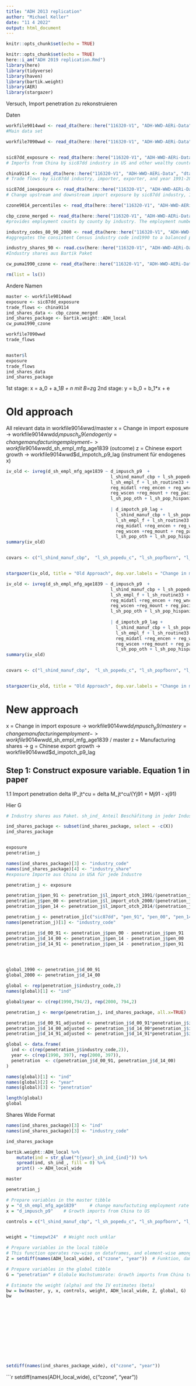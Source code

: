 ```yaml
---
title: "ADH 2013 replication"
author: "Michael Keller"
date: "11 4 2022"
output: html_document
---
```


```r
knitr::opts_chunk$set(echo = TRUE)
```


```r
knitr::opts_chunk$set(echo = TRUE)
here::i_am("ADH 2019 replication.Rmd")
library(here)
library(tidyverse)
library(haven)
library(bartik.weight)
library(AER)
library(stargazer)
```



Versuch, Import penetration zu rekonstruieren

Daten


```r
workfile9014wwd <- read_dta(here::here("116320-V1", "ADH-WWD-AERi-Data", "dta", "workfile9014wwd.dta"))
#Main data set

workfile7090wwd <- read_dta(here::here("116320-V1", "ADH-WWD-AERi-Data", "dta", "workfile7090wwd.dta"))


sic87dd_exposure <- read_dta(here::here("116320-V1", "ADH-WWD-AERi-Data", "dta", "sic87dd_exposure_9114.dta"))
# Imports from China by sic87dd industry in US and other wealthy countries, 1991-2014.

china9114 <- read_dta(here::here("116320-V1", "ADH-WWD-AERi-Data", "dta", "china9114.dta"))
# Trade flows by sic87dd industry, importer, exporter, and year 1991-2014.

sic87dd_ioexposure <- read_dta(here::here("116320-V1", "ADH-WWD-AERi-Data", "dta", "sic87dd_ioexposure.dta"))
# Change upstream and downstream import exposure by sic87dd industry, 1991-2011 and subperiods.

czone9014_percentiles <- read_dta(here::here("116320-V1", "ADH-WWD-AERi-Data", "dta", "czone9014_percentiles.dta"))

cbp_czone_merged <- read_dta(here::here("116320-V1", "ADH-WWD-AERi-Data", "dta", "cbp_czone_merged.dta"))
#provides employment counts by county by industry. The employment numbers are often reported only in brackets.

industry_codes_80_90_2000 <- read_dta(here::here("116320-V1", "ADH-WWD-AERi-Data", "dta", "cw_ind1990_ind1990ddx.dta"))
#aggregates the consistent Census industry code ind1990 to a balanced panel of industries for the 1980, 1990 and 2000 Census and the 2006-2008 ACS

industry_shares_90 <- read.csv(here::here("116320-V1", "ADH-WWD-AERi-Data", "dta", "ADH_local.csv"))
#Industry shares aus Bartik Paket

cw_puma1990_czone <- read_dta(here::here("116320-V1", "ADH-WWD-AERi-Data", "dta", "cw_puma1990_czone.dta"))


```


```r
rm(list = ls())
```


Andere Namen
```r
master <- workfile9014wwd
exposure <- sic87dd_exposure
trade_flows <- china9114
ind_shares_data <- cbp_czone_merged
ind_shares_package <- bartik.weight::ADH_local
cw_puma1990_czone

workfile7090wwd
trade_flows


master$l
exposure
trade_flows
ind_shares_data
ind_shares_package
```















1st stage: x = a_0 + a_1*B + n  mit B=z*g
2nd stage: y = b_0 + b_1*x + e


# Old approach

All relevant data in workfile9014wwd/master
x = Change in import exposure -> workfile9014wwd$d_impusch_p9 (endogen)
y = change manufacturing employment -> workfile9014wwd$d_sh_empl_mfg_age1839 (outcome)
z = Chinese export growth -> workfile9014wwd$d_impotch_p9_lag (instrument für endogenes x)


```r

iv_old <- ivreg(d_sh_empl_mfg_age1839 ~ d_impusch_p9  +
                                        l_shind_manuf_cbp + l_sh_popedu_c +l_sh_popfborn + 
                                        l_sh_empl_f + l_sh_routine33 + l_task_outsource + t2 +
                                        reg_midatl +reg_encen + reg_wncen + reg_satl + reg_escen + 
                                        reg_wscen +reg_mount + reg_pacif + l_sh_pop_black + l_sh_pop_asian +  
                                        l_sh_pop_oth + l_sh_pop_hispanic  
                                        
                                        | d_impotch_p9_lag +
                                          l_shind_manuf_cbp + l_sh_popedu_c +l_sh_popfborn + 
                                          l_sh_empl_f + l_sh_routine33 + l_task_outsource + t2 +
                                          reg_midatl +reg_encen + reg_wncen + reg_satl + reg_escen + 
                                          reg_wscen +reg_mount + reg_pacif + l_sh_pop_black + l_sh_pop_asian +  
                                          l_sh_pop_oth + l_sh_pop_hispanic,      weights = timepwt24 ,  data = workfile9014wwd)
summary(iv_old)


covars <- c("l_shind_manuf_cbp",  "l_sh_popedu_c", "l_sh_popfborn", "l_sh_empl_f", "l_sh_routine33", "l_task_outsource", "t2", "reg_midatl", "reg_encen", "reg_wncen", "reg_satl", "reg_escen", "reg_wscen", "reg_mount", "reg_pacif", "l_sh_pop_black", "l_sh_pop_asian", "l_sh_pop_oth", "l_sh_pop_hispanic")


stargazer(iv_old, title = "Old Approach", dep.var.labels = "Change in manufacturing employment", covariate.labels = c("Exposure to growing imports"), keep = c("d_impusch_p9", "Constant"), style = "default", type = "text")
```


```r

iv_old <- ivreg(d_sh_empl_mfg_age1839 ~ d_impusch_p9  +
                                        l_shind_manuf_cbp + l_sh_popedu_c +l_sh_popfborn + 
                                        l_sh_empl_f + l_sh_routine33 + l_task_outsource + t2 +
                                        reg_midatl +reg_encen + reg_wncen + reg_satl + reg_escen + 
                                        reg_wscen +reg_mount + reg_pacif + l_sh_pop_black + l_sh_pop_asian +  
                                        l_sh_pop_oth + l_sh_pop_hispanic  
                                        
                                        | d_impotch_p9_lag +
                                          l_shind_manuf_cbp + l_sh_popedu_c +l_sh_popfborn + 
                                          l_sh_empl_f + l_sh_routine33 + l_task_outsource + t2 +
                                          reg_midatl +reg_encen + reg_wncen + reg_satl + reg_escen + 
                                          reg_wscen +reg_mount + reg_pacif + l_sh_pop_black + l_sh_pop_asian +  
                                          l_sh_pop_oth + l_sh_pop_hispanic,      weights = timepwt24 ,  data = master)
summary(iv_old)


covars <- c("l_shind_manuf_cbp",  "l_sh_popedu_c", "l_sh_popfborn", "l_sh_empl_f", "l_sh_routine33", "l_task_outsource", "t2", "reg_midatl", "reg_encen", "reg_wncen", "reg_satl", "reg_escen", "reg_wscen", "reg_mount", "reg_pacif", "l_sh_pop_black", "l_sh_pop_asian", "l_sh_pop_oth", "l_sh_pop_hispanic")


stargazer(iv_old, title = "Old Approach", dep.var.labels = "Change in manufacturing employment", covariate.labels = c("Exposure to growing imports"), keep = c("d_impusch_p9", "Constant"), style = "default", type = "text")
```












# New approach
x = Change in import exposure -> workfile9014wwd$d_impusch_p9 /master
y = change manufacturing employment -> workfile9014wwd$d_sh_empl_mfg_age1839 / master 
z = Manufacturing shares -> 
g = Chinese export growth -> workfile9014wwd$d_impotch_p9_lag


## Step 1: Construct exposure variable. Equation 1 in paper



1.1 Import penetration delta IP_jt^cu = delta M_jt^cu/(Yj91 + Mj91 - xj91)


Hier G
```r
# Industry shares aus Paket. sh_ind_ Anteil Beschäfitung in jeder Industrie pro CZ.

ind_shares_package <- subset(ind_shares_package, select = -c(X))
ind_shares_package


exposure
penetration_j

names(ind_shares_package)[3] <- "industry_code"
names(ind_shares_package)[4] <- "industry_share"
#exposure Importe aus China in USA für jede Industre

penetration_j <- exposure

penetration_j$pen_91 <- penetration_j$l_import_otch_1991/(penetration_j$market1991+penetration_j$l_import_otch_1991)
penetration_j$pen_00 <- penetration_j$l_import_otch_2000/(penetration_j$market1991+penetration_j$l_import_otch_1991)
penetration_j$pen_14 <- penetration_j$l_import_otch_2014/(penetration_j$market1991+penetration_j$l_import_otch_1991)

penetration_j <- penetration_j[c("sic87dd", "pen_91", "pen_00", "pen_14")]
names(penetration_j)[1] <- "industry_code"

penetration_j$d_00_91 <- penetration_j$pen_00 - penetration_j$pen_91
penetration_j$d_14_00 <- penetration_j$pen_14 - penetration_j$pen_00
penetration_j$d_14_91 <- penetration_j$pen_14 - penetration_j$pen_91




global_1990 <- penetration_j$d_00_91
global_2000 <- penetration_j$d_14_00

global <- rep(penetration_j$industry_code,2)
names(global)[1] <- "ind"

global$year <- c(rep(1990,794/2), rep(2000, 794,2)

penetration_j <- merge(penetration_j, ind_shares_package, all.x=TRUE)

penetration_j$d_00_91_adjusted <- penetration_j$d_00_91*penetration_j$industry_share
penetration_j$d_14_00_adjusted <- penetration_j$d_14_00*penetration_j$industry_share
penetration_j$d_14_91_adjusted <- penetration_j$d_14_91*penetration_j$industry_share

global <- data.frame(
  ind <- c(rep(penetration_j$industry_code,2)),
  year <- c(rep(1990, 397), rep(2000, 397)),
  penetration  <- c(penetration_j$d_00_91, penetration_j$d_14_00)
)

names(global)[1] <- "ind"
names(global)[2] <- "year"
names(global)[3] <- "penetration"

length(global)
global

```

Shares Wide Format
```r
names(ind_shares_package)[3] <- "ind"
names(ind_shares_package)[3] <- "industry_code"

ind_shares_package

bartik.weight::ADH_local %>%
    mutate(ind = str_glue("t{year}_sh_ind_{ind}")) %>%
    spread(ind, sh_ind_, fill = 0) %>%
    print() -> ADH_local_wide

```



```r
master
```

```r
penetration_j
```



```r
# Prepare variables in the master tibble
y = "d_sh_empl_mfg_age1839"     # change manufactuting employment rate
x = "d_impusch_p9"    # Growth imports from China to US

controls = c("l_shind_manuf_cbp", "l_sh_popedu_c", "l_sh_popfborn", "l_sh_empl_f", "l_sh_routine33", "l_task_outsource", "t2", "reg_midatl", "reg_encen", "reg_wncen", "reg_satl", "reg_escen",  "reg_wscen", "reg_mount", "reg_pacif" , "l_sh_pop_black", "l_sh_pop_asian", "l_sh_pop_oth", "l_sh_pop_hispanic")


weight = "timepwt24"  # Weight noch unklar

# Prepare variables in the local tibble
# This function operates row-wise on dataframes, and element-wise among the outcomes of ps objects. The elements of setdiff(x,y) are those elements in x but not in y. The definition is taken to match the version in the base package. 
Z = setdiff(names(ADH_local_wide), c("czone", "year"))  # Funktion, damit Z nur Industry share von 2000 

# Prepare variables in the global tibble
G = "penetration" # Globale Wachstumsrate: Growth imports from China to other rich countries

# Estimate the weight (alpha) and the IV estimates (beta)
bw = bw(master, y, x, controls, weight, ADH_local_wide, Z, global, G)  # Master: Master Datensatz
bw                                                                         # y outcome variable
                                                                           # x endogene Variable
                                                                           # controls Kontrollvariable
                                                                           # weight gewichtete Variable, unklar
                                                                           # ADH_local2 Datensatz local industry share
                                                                           # Z Name Indusry share variablen in ADH_local2
                                                                           # ADH_global Datensatz globale Wachstumsrate
                                                                           # G Globale Wachstumsrate


                                      
 
```


```r
setdiff(names(ind_shares_package_wide), c("czone", "year"))
```


```r
setdiff(names(ADH_local_wide), c("czone", "year"))